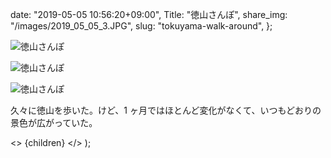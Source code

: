 
  date: "2019-05-05 10:56:20+09:00",
  Title: "徳山さんぽ",
  share_img: "/images/2019_05_05_3.JPG",
  slug: "tokuyama-walk-around",
};

![徳山さんぽ](/images/2019_05_05_1.JPG)

![徳山さんぽ](/images/2019_05_05_2.JPG)

![徳山さんぽ](/images/2019_05_05_3.JPG)

久々に徳山を歩いた。けど、1 ヶ月ではほとんど変化がなくて、いつもどおりの景色が広がっていた。

  <>
    <Head>
      <title>{meta.Title} | 異郷好実</title>
    </Head>
    <PostLayout meta={meta}>{children}</PostLayout>
  </>
);
